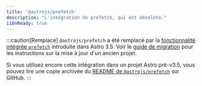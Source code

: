 ```yaml
---
title: '@astrojs/prefetch'
description: "L'intégration de prefetch, qui est obsolète."
i18nReady: true
---
```


:::caution[Remplacé]
`@astrojs/prefetch` a été remplacé par la [fonctionnalité intégrée `prefetch`](/fr/guides/prefetch/) introduite dans Astro 3.5. Voir le [guide de migration](/fr/guides/prefetch/##migration-depuis-astrojsprefetch) pour les instructions sur la mise à jour d'un ancien projet.

Si vous utilisez encore cette intégration dans un projet Astro pré-v3.5, vous pouvez lire une copie archivée du [README de `@astrojs/prefetch`](https://github.com/withastro/astro/blob/c47478bbf6b21973419f25234c68efb59466b368/packages%2Fintegrations%2Fprefetch%2FREADME.md) sur GitHub.
:::
